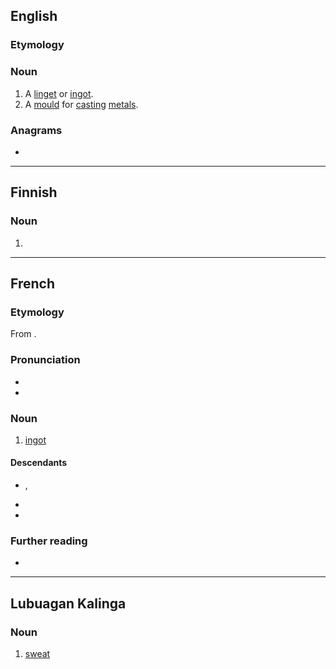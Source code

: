 ==English==

===Etymology===

===Noun===
{{en-noun}}

# A [[linget]] or [[ingot]].
# A [[mould]] for [[cast]]ing [[metal]]s.

{{Webster 1913}}

===Anagrams===
* {{anagrams|en|a=gilnot|loting|tiglon|toling}}

----

==Finnish==

===Noun===
{{head|fi|noun form}}

# {{fi-form of|linko|case=nominative|pl=plural}}

----

==French==

===Etymology===
From {{af|fr|l'|ingot|lang2=en}}.

===Pronunciation===
* {{fr-IPA}}
* {{audio|fr|Fr-Paris--lingot.ogg|Audio (Paris)}}

===Noun===
{{fr-noun|m}}

# [[ingot]]

====Descendants====
* {{desc|en|lingot|bor=1}}, {{l|en|linget}}
* {{desc|pt|lingote|bor=1}}
* {{desc|es|lingote|bor=1}}

===Further reading===
* {{R:TLFi}}

----

==Lubuagan Kalinga==

===Noun===
{{head|knb|noun}}

# [[sweat]]